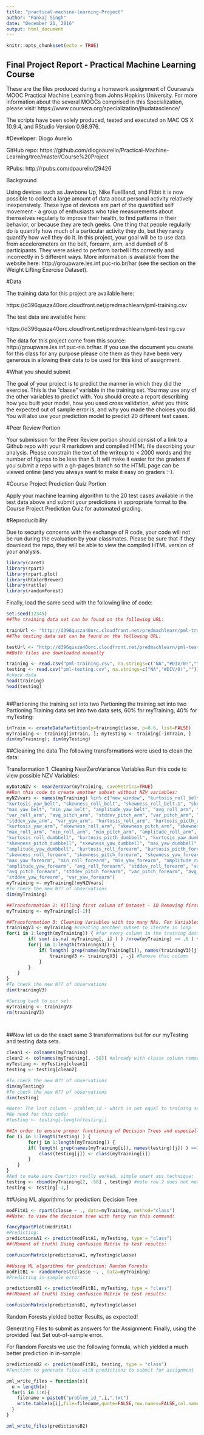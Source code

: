 ---
title: "practical-machine-learning-Project"
author: "Pankaj Singh"
date: "December 21, 2016"
output: html_document
---

```{r setup, include=FALSE}
knitr::opts_chunk$set(echo = TRUE)
```

## Final Project Report - Practical Machine Learning Course
These are the files produced during a homework assignment of Coursera's MOOC Practical Machine Learning from Johns Hopkins University. For more information about the several MOOCs comprised in this Specialization, please visit: https://www.coursera.org/specialization/jhudatascience/

The scripts have been solely produced, tested and executed on MAC OS X 10.9.4, and RStudio Version 0.98.976.

#Developer: Diogo Aurelio

GitHub repo: https://github.com/diogoaurelio/Practical-Machine-Learning/tree/master/Course%20Project

RPubs: http://rpubs.com/dpaurelio/29426

Background

Using devices such as Jawbone Up, Nike FuelBand, and Fitbit it is now possible to collect a large amount of data about personal activity relatively inexpensively. These type of devices are part of the quantified self movement - a group of enthusiasts who take measurements about themselves regularly to improve their health, to find patterns in their behavior, or because they are tech geeks. One thing that people regularly do is quantify how much of a particular activity they do, but they rarely quantify how well they do it. In this project, your goal will be to use data from accelerometers on the belt, forearm, arm, and dumbell of 6 participants. They were asked to perform barbell lifts correctly and incorrectly in 5 different ways. More information is available from the website here: http://groupware.les.inf.puc-rio.br/har (see the section on the Weight Lifting Exercise Dataset).

#Data

The training data for this project are available here:

https://d396qusza40orc.cloudfront.net/predmachlearn/pml-training.csv

The test data are available here:

https://d396qusza40orc.cloudfront.net/predmachlearn/pml-testing.csv

The data for this project come from this source: http://groupware.les.inf.puc-rio.br/har. If you use the document you create for this class for any purpose please cite them as they have been very generous in allowing their data to be used for this kind of assignment.

#What you should submit

The goal of your project is to predict the manner in which they did the exercise. This is the "classe" variable in the training set. You may use any of the other variables to predict with. You should create a report describing how you built your model, how you used cross validation, what you think the expected out of sample error is, and why you made the choices you did. You will also use your prediction model to predict 20 different test cases.

#Peer Review Portion

Your submission for the Peer Review portion should consist of a link to a Github repo with your R markdown and compiled HTML file describing your analysis. Please constrain the text of the writeup to < 2000 words and the number of figures to be less than 5. It will make it easier for the graders if you submit a repo with a gh-pages branch so the HTML page can be viewed online (and you always want to make it easy on graders :-).

#Course Project Prediction Quiz Portion

Apply your machine learning algorithm to the 20 test cases available in the test data above and submit your predictions in appropriate format to the Course Project Prediction Quiz for automated grading.

#Reproducibility

Due to security concerns with the exchange of R code, your code will not be run during the evaluation by your classmates. Please be sure that if they download the repo, they will be able to view the compiled HTML version of your analysis.


```{r}
library(caret)
library(rpart)
library(rpart.plot)
library(RColorBrewer)
library(rattle)
library(randomForest)

```
Finally, load the same seed with the following line of code:
```{r}
set.seed(12345)
##The training data set can be found on the following URL:

trainUrl <- "http://d396qusza40orc.cloudfront.net/predmachlearn/pml-training.csv"
##The testing data set can be found on the following URL:

testUrl <- "http://d396qusza40orc.cloudfront.net/predmachlearn/pml-testing.csv"
##Both files are downloaded manually

training <- read.csv("pml-training.csv", na.strings=c("NA","#DIV/0!",""))
testing <- read.csv("pml-testing.csv", na.strings=c("NA","#DIV/0!",""))
#check data
head(training)
head(testing)
                    


```
##Partioning the training set into two
Partioning the training set into two
Partioning Training data set into two data sets, 60% for myTraining, 40% for myTesting:

```{r}
inTrain <- createDataPartition(y=training$classe, p=0.6, list=FALSE)
myTraining <- training[inTrain, ]; myTesting <- training[-inTrain, ]
dim(myTraining); dim(myTesting)

```
##Cleaning the data
The following transformations were used to clean the data:

Transformation 1: Cleaning NearZeroVariance Variables Run this code to view possible NZV Variables:

```{r}
myDataNZV <- nearZeroVar(myTraining, saveMetrics=TRUE)
##Run this code to create another subset without NZV variables:
myNZVvars <- names(myTraining) %in% c("new_window", "kurtosis_roll_belt", "kurtosis_picth_belt",
"kurtosis_yaw_belt", "skewness_roll_belt", "skewness_roll_belt.1", "skewness_yaw_belt",
"max_yaw_belt", "min_yaw_belt", "amplitude_yaw_belt", "avg_roll_arm", "stddev_roll_arm",
"var_roll_arm", "avg_pitch_arm", "stddev_pitch_arm", "var_pitch_arm", "avg_yaw_arm",
"stddev_yaw_arm", "var_yaw_arm", "kurtosis_roll_arm", "kurtosis_picth_arm",
"kurtosis_yaw_arm", "skewness_roll_arm", "skewness_pitch_arm", "skewness_yaw_arm",
"max_roll_arm", "min_roll_arm", "min_pitch_arm", "amplitude_roll_arm", "amplitude_pitch_arm",
"kurtosis_roll_dumbbell", "kurtosis_picth_dumbbell", "kurtosis_yaw_dumbbell", "skewness_roll_dumbbell",
"skewness_pitch_dumbbell", "skewness_yaw_dumbbell", "max_yaw_dumbbell", "min_yaw_dumbbell",
"amplitude_yaw_dumbbell", "kurtosis_roll_forearm", "kurtosis_picth_forearm", "kurtosis_yaw_forearm",
"skewness_roll_forearm", "skewness_pitch_forearm", "skewness_yaw_forearm", "max_roll_forearm",
"max_yaw_forearm", "min_roll_forearm", "min_yaw_forearm", "amplitude_roll_forearm",
"amplitude_yaw_forearm", "avg_roll_forearm", "stddev_roll_forearm", "var_roll_forearm",
"avg_pitch_forearm", "stddev_pitch_forearm", "var_pitch_forearm", "avg_yaw_forearm",
"stddev_yaw_forearm", "var_yaw_forearm")
myTraining <- myTraining[!myNZVvars]
#To check the new N?? of observations
dim(myTraining)

##Transformation 2: Killing first column of Dataset - ID Removing first ID variable so that it does not interfer with ML Algorithms:
myTraining <- myTraining[c(-1)]

##Transformation 3: Cleaning Variables with too many NAs. For Variables that have more than a 60% threshold of NA's I'm going to leave them out:
trainingV3 <- myTraining #creating another subset to iterate in loop
for(i in 1:length(myTraining)) { #for every column in the training dataset
        if( sum( is.na( myTraining[, i] ) ) /nrow(myTraining) >= .6 ) { #if n?? NAs > 60% of total observations
        for(j in 1:length(trainingV3)) {
            if( length( grep(names(myTraining[i]), names(trainingV3)[j]) ) ==1)  { #if the columns are the same:
                trainingV3 <- trainingV3[ , -j] #Remove that column
            }   
        } 
    }
}
#To check the new N?? of observations
dim(trainingV3)

#Seting back to our set:
myTraining <- trainingV3
rm(trainingV3)

        
```
##Now let us do the exact same 3 transformations but for our myTesting and testing data sets.

```{r}
clean1 <- colnames(myTraining)
clean2 <- colnames(myTraining[, -58]) #already with classe column removed
myTesting <- myTesting[clean1]
testing <- testing[clean2]

#To check the new N?? of observations
dim(myTesting)
#To check the new N?? of observations
dim(testing)

#Note: The last column - problem_id - which is not equal to training sets, was also "automagically" removed
#No need for this code:
#testing <- testing[-length(testing)]

##In order to ensure proper functioning of Decision Trees and especially RandomForest Algorithm with the Test data set (data set provided), we need to coerce the data into the same type.
for (i in 1:length(testing) ) {
        for(j in 1:length(myTraining)) {
        if( length( grep(names(myTraining[i]), names(testing)[j]) ) ==1)  {
            class(testing[j]) <- class(myTraining[i])
        }      
    }      
}
#And to make sure Coertion really worked, simple smart ass technique:
testing <- rbind(myTraining[2, -58] , testing) #note row 2 does not mean anything, this will be removed right.. now:
testing <- testing[-1,]


```
##Using ML algorithms for prediction: Decision Tree
```{r}
modFitA1 <- rpart(classe ~ ., data=myTraining, method="class")
##Note: to view the decision tree with fancy run this command:

fancyRpartPlot(modFitA1)
#Predicting:
predictionsA1 <- predict(modFitA1, myTesting, type = "class")
##(Moment of truth) Using confusion Matrix to test results:

confusionMatrix(predictionsA1, myTesting$classe)

##Using ML algorithms for prediction: Random Forests
modFitB1 <- randomForest(classe ~. , data=myTraining)
#Predicting in-sample error:

predictionsB1 <- predict(modFitB1, myTesting, type = "class")
##(Moment of truth) Using confusion Matrix to test results:

confusionMatrix(predictionsB1, myTesting$classe)

```
Random Forests yielded better Results, as expected!

Generating Files to submit as answers for the Assignment:
Finally, using the provided Test Set out-of-sample error.

For Random Forests we use the following formula, which yielded a much better prediction in in-sample:

```{r}
predictionsB2 <- predict(modFitB1, testing, type = "class")
#Function to generate files with predictions to submit for assignment

pml_write_files = function(x){
  n = length(x)
  for(i in 1:n){
    filename = paste0("problem_id_",i,".txt")
    write.table(x[i],file=filename,quote=FALSE,row.names=FALSE,col.names=FALSE)
  }
}

pml_write_files(predictionsB2)

```
